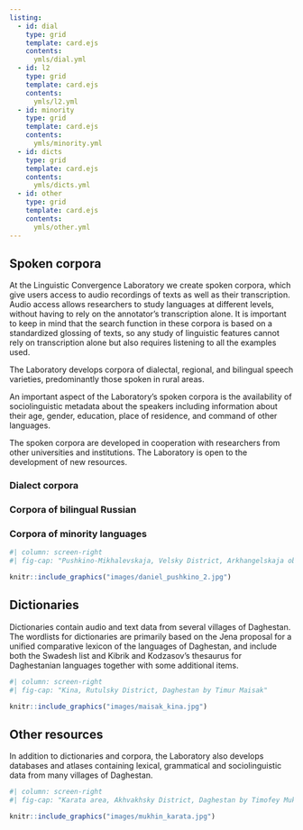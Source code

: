 ```yaml
---
listing:
  - id: dial
    type: grid
    template: card.ejs
    contents:
      ymls/dial.yml
  - id: l2
    type: grid
    template: card.ejs
    contents:
      ymls/l2.yml
  - id: minority
    type: grid
    template: card.ejs
    contents:
      ymls/minority.yml
  - id: dicts
    type: grid
    template: card.ejs
    contents:
      ymls/dicts.yml
  - id: other
    type: grid
    template: card.ejs
    contents:
      ymls/other.yml
---
```



## Spoken corpora {#spoken-corpora}

At the Linguistic Convergence Laboratory we create spoken corpora, which give users access to audio recordings of texts as well as their transcription. Audio access allows researchers to study languages at different levels, without having to rely on the annotator's transcription alone. It is important to keep in mind that the search function in these corpora is based on a standardized glossing of texts, so any study of linguistic features cannot rely on transcription alone but also requires listening to all the examples used.

The Laboratory develops corpora of dialectal, regional, and bilingual speech varieties, predominantly those spoken in rural areas.

An important aspect of the Laboratory's spoken corpora is the availability of sociolinguistic metadata about the speakers including information about their age, gender, education, place of residence, and command of other languages.

The spoken corpora are developed in cooperation with researchers from other universities and institutions. The Laboratory is open to the development of new resources.

::: {.panel-tabset}

### Dialect corpora

:::{#dial}
:::

### Corpora of bilingual Russian

:::{#l2}
:::

### Corpora of minority languages

:::{#minority}
:::

:::

```r
#| column: screen-right
#| fig-cap: "Pushkino-Mikhalevskaja, Velsky District, Arkhangelskaja oblastj by Michael Daniel"

knitr::include_graphics("images/daniel_pushkino_2.jpg")
```


## Dictionaries {#dictionaries}

Dictionaries contain audio and text data from several villages of Daghestan. The wordlists for dictionaries are primarily based on the Jena proposal for a unified comparative lexicon of the languages of Daghestan, and include both the Swadesh list and Kibrik and Kodzasov’s thesaurus for Daghestanian languages together with some additional items.

:::{#dicts}
:::

```r
#| column: screen-right
#| fig-cap: "Kina, Rutulsky District, Daghestan by Timur Maisak"

knitr::include_graphics("images/maisak_kina.jpg")
```


## Other resources {#other}

In addition to dictionaries and corpora, the Laboratory also develops databases and atlases containing lexical, grammatical and sociolinguistic data from many villages of Daghestan.

:::{#other}
:::

```r
#| column: screen-right
#| fig-cap: "Karata area, Akhvakhsky District, Daghestan by Timofey Mukhin"

knitr::include_graphics("images/mukhin_karata.jpg")
```


